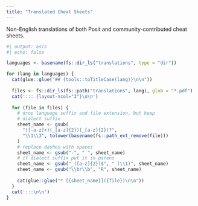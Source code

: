 ```yaml
---
title: "Translated Cheat Sheets"
---
```


Non-English translations of both Posit and community-contributed cheat sheets.

```r
#| output: asis
#| echo: false

languages <- basename(fs::dir_ls("translations", type = "dir"))

for (lang in languages) {
  cat(glue::glue("## {tools::toTitleCase(lang)}\n\n"))
  
  files <- fs::dir_ls(fs::path("translations", lang), glob = "*.pdf")
  cat('::: {layout-ncol="3"}\n\n')
  
  for (file in files) {
    # drop language suffix and file extension, but keep 
    # dialect suffix
    sheet_name <- gsub(
      "([-a-z]+)(_[a-z]{2})(_[a-z]{2})?", 
      "\\1\\3", tolower(basename(fs::path_ext_remove(file)))
    )
    # replace dashes with spaces
    sheet_name <- gsub("-", " ", sheet_name)
    # if dialect suffix put it in parens
    sheet_name <- gsub("_([a-z]{2})$", " (\\1)", sheet_name)
    sheet_name <- gsub("\\br\\b", "R", sheet_name)
    
    cat(glue::glue("* [{sheet_name}]({file})\n\n"))
  }
  cat(':::\n\n')
}
```

